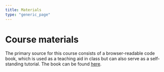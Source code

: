 ```yaml
---
title: Materials
type: "generic_page"
---
```


# Course materials

The primary source for this course consists of a browser-readable code book, which is used as a teaching aid in class but can also serve as a self-standing tutorial. The book can be found [here](https://vini-macuch-silva.github.io/basics-of-data-viz-for-behavioral-scientists/R-Markdown-book/).
